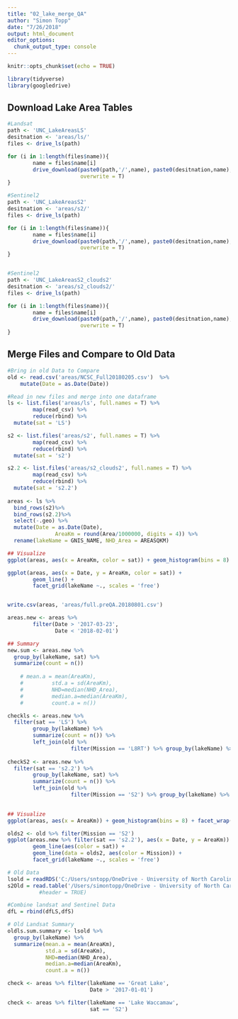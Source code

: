 ```yaml
---
title: "02_lake_merge_QA"
author: "Simon Topp"
date: "7/26/2018"
output: html_document
editor_options: 
  chunk_output_type: console
---
```


```r
knitr::opts_chunk$set(echo = TRUE)

library(tidyverse)
library(googledrive)
```

## Download Lake Area Tables

```r

#Landsat
path <- 'UNC_LakeAreasLS'
desitnation <- 'areas/ls/'
files <- drive_ls(path)

for (i in 1:length(files$name)){
        name = files$name[i]
        drive_download(paste0(path,'/',name), paste0(desitnation,name),
                       overwrite = T)
}

#Sentinel2
path <- 'UNC_LakeAreasS2'
desitnation <- 'areas/s2/'
files <- drive_ls(path)

for (i in 1:length(files$name)){
        name = files$name[i]
        drive_download(paste0(path,'/',name), paste0(desitnation,name),
                       overwrite = T)
}


#Sentinel2
path <- 'UNC_LakeAreasS2_clouds2'
desitnation <- 'areas/s2_clouds2/'
files <- drive_ls(path)

for (i in 1:length(files$name)){
        name = files$name[i]
        drive_download(paste0(path,'/',name), paste0(desitnation,name),
                       overwrite = T)
}
```

## Merge Files and Compare to Old Data

```r

#Bring in old Data to Compare
old <- read.csv('areas/NCSC_Full20180205.csv')  %>%
    mutate(Date = as.Date(Date))

#Read in new files and merge into one dataframe
ls <- list.files('areas/ls', full.names = T) %>%
        map(read_csv) %>%
        reduce(rbind) %>%
  mutate(sat = 'LS')

s2 <- list.files('areas/s2', full.names = T) %>%
        map(read_csv) %>%
        reduce(rbind) %>%
  mutate(sat = 's2')

s2.2 <- list.files('areas/s2_clouds2', full.names = T) %>%
        map(read_csv) %>%
        reduce(rbind) %>%
  mutate(sat = 's2.2')
        
areas <- ls %>%
  bind_rows(s2)%>%
  bind_rows(s2.2)%>%
  select(-.geo) %>%
  mutate(Date = as.Date(Date),
               AreaKm = round(Area/1000000, digits = 4)) %>%
  rename(lakeName = GNIS_NAME, NHD_Area = AREASQKM)

## Visualize
ggplot(areas, aes(x = AreaKm, color = sat)) + geom_histogram(bins = 8) + facet_wrap(~lakeName, scales = 'free')

ggplot(areas, aes(x = Date, y = AreaKm, color = sat)) + 
        geom_line() + 
        facet_grid(lakeName ~., scales = 'free')


write.csv(areas, 'areas/full.preQA.20180801.csv')

areas.new <- areas %>%
        filter(Date > '2017-03-23',
               Date < '2018-02-01')

## Summary
new.sum <- areas.new %>%
  group_by(lakeName, sat) %>%
  summarize(count = n())
    
    # mean.a = mean(AreaKm),
    #         std.a = sd(AreaKm),
    #         NHD=median(NHD_Area),
    #         median.a=median(AreaKm),
    #         count.a = n())

checkls <- areas.new %>%
  filter(sat == 'LS') %>%
        group_by(lakeName) %>%
        summarize(count = n()) %>%
        left_join(old %>% 
                    filter(Mission == 'L8RT') %>% group_by(lakeName) %>% summarize(count.old = n()))
        
checkS2 <- areas.new %>%
  filter(sat == 's2.2') %>%
        group_by(lakeName, sat) %>%
        summarize(count = n()) %>%
        left_join(old %>% 
                    filter(Mission == 'S2') %>% group_by(lakeName) %>% summarize(count.old = n()))
       

## Visualize
ggplot(areas, aes(x = AreaKm)) + geom_histogram(bins = 8) + facet_wrap(~lakeName, scales = 'free')

olds2 <- old %>% filter(Mission == 'S2')
ggplot(areas.new %>% filter(sat == 's2.2'), aes(x = Date, y = AreaKm)) + 
        geom_line(aes(color = sat)) + 
        geom_line(data = olds2, aes(color = Mission)) +
        facet_grid(lakeName ~., scales = 'free')

# Old Data
lsold = readRDS('C:/Users/sntopp/OneDrive - University of North Carolina at Chapel Hill/Citizen Science/data/SRS2_20171130.RData')
s2Old = read.table('/Users/simontopp/OneDrive - University of North Carolina at Chapel Hill/Citizen Science/data/SRS2_20171130.csv', header = TRUE)
          #header = TRUE)

#Combine landsat and Sentinel Data
dfL = rbind(dfLS,dfS)

# Old Landsat Summary
oldls.sum.summary <- lsold %>%
  group_by(lakeName) %>%
  summarize(mean.a = mean(AreaKm),
            std.a = sd(AreaKm),
            NHD=median(NHD_Area),
            median.a=median(AreaKm),
            count.a = n())


```

```r
check <- areas %>% filter(lakeName == 'Great Lake',
                          Date > '2017-01-01')

check <- areas %>% filter(lakeName == 'Lake Waccamaw',
                          sat == 'S2')
```


